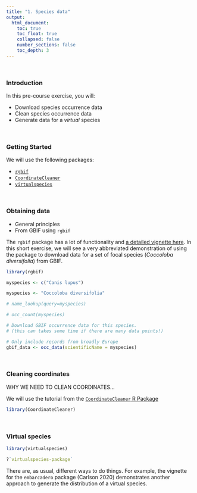 ```yaml
---
title: "1. Species data"
output:
  html_document:
    toc: true
    toc_float: true
    collapsed: false
    number_sections: false
    toc_depth: 3
---
```


$~$

### Introduction

In this pre-course exercise, you will:

- Download species occurrence data
- Clean species occurrence data
- Generate data for a *virtual* species

$~$

### Getting Started

We will use the following packages:

<!-- - [`spocc`](https://docs.ropensci.org/spocc/) -->
- [`rgbif`](https://docs.ropensci.org/rgbif/index.html)
- [`CoordinateCleaner`](https://ropensci.github.io/CoordinateCleaner/)
- [`virtualspecies`](http://borisleroy.com/files/virtualspecies-tutorial.html)

$~$

### Obtaining data

- General principles
- From GBIF using `rgbif`

The `rgbif` package has a lot of functionality and [a detailed vignette here](http://borisleroy.com/files/virtualspecies-tutorial.html). In this short exercise, we will see a very abbreviated demonstration of using the package to download data for a set of focal species (*Coccoloba diversifolia*) from GBIF.

```r
library(rgbif)

myspecies <- c("Canis lupus")

myspecies <- "Coccoloba diversifolia"

# name_lookup(query=myspecies)

# occ_count(myspecies)

# Download GBIF occurrence data for this species.
# (this can takes some time if there are many data points!)

# Only include records from broadly Europe
gbif_data <- occ_data(scientificName = myspecies)
```

$~$






### Cleaning coordinates

WHY WE NEED TO CLEAN COORDINATES...

We will use the tutorial from the [`CoordinateCleaner` R Package](https://ropensci.github.io/CoordinateCleaner/articles/Cleaning_GBIF_data_with_CoordinateCleaner.html)


```r
library(CoordinateCleaner)
```


$~$


### Virtual species

```r
library(virtualspecies)

?`virtualspecies-package`


```

There are, as usual, different ways to do things.  For example, the vignette for the `embarcadero` package (Carlson 2020) demonstrates another approach to generate the distribution of a virtual species.

